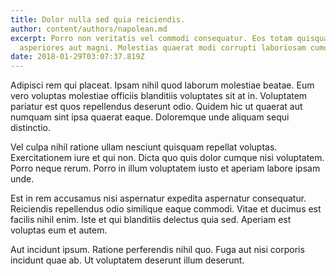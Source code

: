 ```yaml
---
title: Dolor nulla sed quia reiciendis.
author: content/authors/napolean.md
excerpt: Porro non veritatis vel commodi consequatur. Eos totam quisquam
  asperiores aut magni. Molestias quaerat modi corrupti laboriosam cumque.
date: 2018-01-29T03:07:37.819Z
---
```

Adipisci rem qui placeat. Ipsam nihil quod laborum molestiae beatae. Eum vero voluptas molestiae officiis blanditiis voluptates sit at in. Voluptatem pariatur est quos repellendus deserunt odio. Quidem hic ut quaerat aut numquam sint ipsa quaerat eaque. Doloremque unde aliquam sequi distinctio.
 Vel culpa nihil ratione ullam nesciunt quisquam repellat voluptas. Exercitationem iure et qui non. Dicta quo quis dolor cumque nisi voluptatem. Porro neque rerum. Porro in illum voluptatem iusto et aperiam labore ipsam unde.
 Est in rem accusamus nisi aspernatur expedita aspernatur consequatur. Reiciendis repellendus odio similique eaque commodi. Vitae et ducimus est facilis nihil enim. Iste et qui blanditiis delectus quia sed. Aperiam est voluptas eum et autem.
 Aut incidunt ipsum. Ratione perferendis nihil quo. Fuga aut nisi corporis incidunt quae ab. Ut voluptatem deserunt illum deserunt.